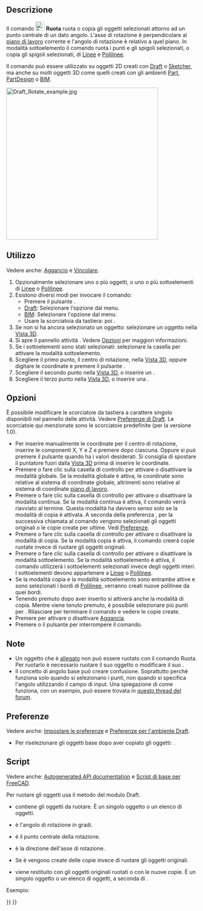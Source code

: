 <languages/>

{{Docnav/it
|[[Draft_Move/it|Sposta]]
|[[Draft_Scale/it|Scala]]
|[[Draft_Workbench/it|Draft]]
|IconL=Draft_Move.svg
|IconR=Draft_Scale.svg
|IconC=Workbench_Draft.svg
}}

{{GuiCommand/it
|Name=Draft Rotate
|Name/it=Draft Ruota
|MenuLocation=Modifiche → Ruota<br>Modifica → Ruota
|Workbenches=[[Draft_Workbench/it|Draft]], [[BIM_Workbench/it|BIM]]
|Shortcut={{KEY|R}} {{KEY|O}}
|Version=0.7
|SeeAlso=[[Draft_SubelementHighlight/it|Draft Evidenzia i sottoelementi]]
}}

<span id="Description"></span>
==Descrizione==

Il comando [[Image:Draft_Rotate.svg|24px]] '''Ruota''' ruota o copia gli oggetti selezionati attorno ad un punto centrale di un dato angolo. L'asse di rotazione è perpendicolare al [[Draft_SelectPlane/it|piano di lavoro]] corrente e l'angolo di rotazione è relativo a quel piano. In modalità sottoelemento il comando ruota i punti e gli spigoli selezionati, o copia gli spigoli selezionati, di [[Draft_Line/it|Linee]] e [[Draft_Wire/it|Polilinee]].

Il comando può essere utilizzato su oggetti 2D creati con [[Draft_Workbench/it|Draft]] o [[Sketcher_Workbench/it|Sketcher]], ma anche su molti oggetti 3D come quelli creati con gli ambienti [[Part_Workbench/it|Part]], [[PartDesign_Workbench/it|PartDesign]] o [[BIM_Workbench/it|BIM]].

[[Image:Draft_Rotate_example.jpg|400px]]
{{Caption|Rotazione di un oggetto intorno ad un punto centrale}}

<span id="Usage"></span>
==Utilizzo==

Vedere anche: [[Draft_Snap/it|Aggancio]] e [[Draft_Constrain/it|Vincolare]].

# Opzionalmente selezionare uno o più oggetti, o uno o più sottoelementi di [[Draft_Line/it|Linee]] o [[Draft_Wire/it|Polilinee]].
# Esistono diversi modi per invocare il comando:
#* Premere il pulsante {{Button|[[Image:Draft_Rotate.svg|16px]] [[Draft_Rotate/it|Ruota]]}}.
#* [[Draft_Workbench/it|Draft]]: Selezionare l'opzione {{MenuCommand|Modifiche → [[Image:Draft_Rotate.svg|16px]] Ruota}} dal menu.
#* [[BIM_Workbench/it|BIM]]: Selezionare l'opzione {{MenuCommand|Modifica → [[Image:Draft_Rotate.svg|16px]] Ruota}} dal menu.
#* Usare la scorciatoia da tastiera: {{KEY|R}} poi {{KEY|O}}.
# Se non si ha ancora selezionato un oggetto: selezionare un oggetto nella [[3D_view/it|Vista 3D]].
# Si apre il pannello attività {{MenuCommand|Ruota}}. Vedere [[#Opzioni|Opzioni]] per maggiori informazioni.
# Se i sottoelementi sono stati selezionati: selezionare la casella {{MenuCommand|Modifica i sottoelementi}} per attivare la modalità sottoelemento.
# Scegliere il primo punto, il centro di rotazione, nella [[3D_view/it|Vista 3D]], oppure digitare le coordinate e premere il pulsante {{Button|[[Image:Draft_AddPoint.svg|16px]] Inserisci punto}}.
# Scegliere il secondo punto nella [[3D_view/it|Vista 3D]], o inserire un {{MenuCommand|Angolo base}}.
# Scegliere il terzo punto nella [[3D_view/it|Vista 3D]], o inserire una {{MenuCommand|Rotazione}}.

<span id="Options"></span>
== Opzioni ==

<div class="mw-translate-fuzzy">
È possibile modificare le scorciatoie da tastiera a carattere singolo disponibili nel pannello delle attività. Vedere [[Draft_Preferences/it|Preferenze di Draft]]. Le scorciatoie qui menzionate sono le scorciatoie predefinite (per la versione 1.0).
</div>

* Per inserire manualmente le coordinate per il centro di rotazione, inserire le componenti X, Y e Z e premere {{KEY|Enter}} dopo ciascuna. Oppure si può premere il pulsante {{Button|[[Image:Draft_AddPoint.svg|16px]] Inserisci punto}} quando ha i valori desiderati. Si consiglia di spostare il puntatore fuori dalla [[3D_view/it|Vista 3D]] prima di inserire le coordinate.
* Premere {{KEY|G}} o fare clic sulla casella di controllo {{MenuCommand|Globale}} per attivare o disattivare la modalità globale. Se la modalità globale è attiva, le coordinate sono relative al sistema di coordinate globale, altrimenti sono relative al sistema di coordinate [[Draft_SelectPlane/it|piano di lavoro]].
* Premere {{KEY|N}} o fare clic sulla casella di controllo {{MenuCommand|Continua}} per attivare o disattivare la modalità continua. Se la modalità continua è attiva, il comando verrà riavviato al termine. Questa modalità ha davvero senso solo se la modalità di copia è attivata. A seconda della preferenza {{MenuCommand|Seleziona gli oggetti di base dopo la copia}}, per la successiva chiamata al comando vengono selezionati gli oggetti originali o le copie create per ultime. Vedi [[#Preferenze|Preferenze]].
* Premere {{KEY|C}} o fare clic sulla casella di controllo {{MenuCommand|Copia}} per attivare o disattivare la modalità di copia. Se la modalità copia è attiva, il comando creerà copie ruotate invece di ruotare gli oggetti originali.
* Premere {{KEY|B}} o fare clic sulla casella di controllo {{MenuCommand|Modifica i sottoelementi}} per attivare o disattivare la modalità sottoelemento. Se la modalità sottoelemento è attiva, il comando utilizzerà i sottoelementi selezionati invece degli oggetti interi. I sottoelementi devono appartenere a [[Draft_Line/it| Linee]] o [[Draft_Wire/it|Polilinee]].
* Se la modalità copia e la modalità sottoelemento sono entrambe attive e sono selezionati i bordi di [[Draft_Wire/it|Polilinee]], verranno creati nuove polilinee da quei bordi.
* Tenendo premuto {{KEY|Alt}} dopo aver inserito {{MenuCommand|Angolo base}} si attiverà anche la modalità di copia. Mentre {{KEY|Alt}} viene tenuto premuto, è possibile selezionare più punti per {{MenuCommand|Rotazione}}. Rilasciare {{KEY|Alt}} per terminare il comando e vedere le copie create.
* Premere {{KEY|S}} per attivare o disattivare [[Draft_Snap/it|Aggancia]].
* Premere {{KEY|Esc}} o il pulsante {{Button|Chiudi}} per interrompere il comando.

<span id="Notes"></span>
==Note==

* Un oggetto che è [[Part_EditAttachment/it|allegato]] non può essere ruotato con il comando Ruota. Per ruotarlo è necessario ruotare il suo oggetto {{PropertyData|Support}} o modificare il suo {{PropertyData|Attachment Offset}}.
* Il concetto di angolo base può creare confusione. Soprattutto perché funziona solo quando si selezionano i punti, non quando si specifica l'angolo utilizzando il campo di input. Una spiegazione di come funziona, con un esempio, può essere trovata in [https://forum.freecad.org/viewtopic.php?p=736674#p736674 questo thread del forum].

<span id="Preferences"></span>
==Preferenze==

Vedere anche: [[Preferences_Editor/it|Impostare le preferenze]] e [[Draft_Preferences/it|Preferenze per l'ambiente Draft]].

* Per riselezionare gli oggetti base dopo aver copiato gli oggetti: {{MenuCommand|Modifica → Preferenze... → Draft → Generale → Seleziona oggetti di base dopo la copia}}.

<span id="Scripting"></span>
==Script==

Vedere anche: [https://freecad.github.io/SourceDoc/ Autogenerated API documentation] e [[FreeCAD_Scripting_Basics/it|Script di base per FreeCAD]].

Per ruotare gli oggetti usa il metodo {{incode|rotate}} del modulo Draft.

{{Code|code=
rotated_list = rotate(objectslist, angle, center=Vector(0,0,0), axis=Vector(0,0,1), copy=False)
}}

* {{incode|objectslist}} contiene gli oggetti da ruotare. È un singolo oggetto o un elenco di oggetti.
* {{incode|angle}} è l'angolo di rotazione in gradi.
* {{incode|center}} è il punto centrale della rotazione.
* {{incode|axis}} è la direzione dell'asse di rotazione.
* Se {{incode|copy}} è {{incode|True}} vengono create delle copie invece di ruotare gli oggetti originali.
* {{incode|rotated_list}} viene restituito con gli oggetti originali ruotati o con le nuove copie. È un singolo oggetto o un elenco di oggetti, a seconda di {{incode|objectlist}}.

Esempio:

{{Code|code=
import FreeCAD as App
import Draft

doc = App.newDocument()

polygon1 = Draft.make_polygon(3, radius=300)
Draft.move(polygon1, App.Vector(1000, 0, 0))

# Rotation around the origin
angle1 = 45
rot2 = Draft.rotate(polygon1, angle1, copy=True)
rot3 = Draft.rotate(polygon1, 2*angle1, copy=True)
rot4 = Draft.rotate(polygon1, 4*angle1, copy=True)

polygon2 = Draft.make_polygon(3, radius=1000)
polygon3 = Draft.make_polygon(5, radius=500)
Draft.move(polygon2, App.Vector(2000, 0, 0))
Draft.move(polygon3, App.Vector(2000, 0, 0))

# Rotation around another point
angle2 = 60
cen = App.Vector(3100, 0, 0)
list2 = [polygon2, polygon3]
rot_list2 = Draft.rotate(list2, angle2, center=cen, copy=True)
rot_list3 = Draft.rotate(list2, 2*angle2, center=cen, copy=True)
rot_list4 = Draft.rotate(list2, 4*angle2, center=cen, copy=True)

doc.recompute()
}}


{{Docnav/it
|[[Draft_Move/it|Sposta]]
|[[Draft_Scale/it|Scala]]
|[[Draft_Workbench/it|Draft]]
|IconL=Draft_Move.svg
|IconR=Draft_Scale.svg
|IconC=Workbench_Draft.svg
}}

{{Draft Tools navi{{#translation:}}}}
{{Userdocnavi{{#translation:}}}}